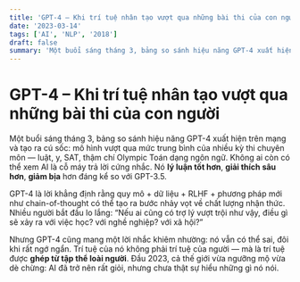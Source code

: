 ```yaml
---
title: 'GPT-4 – Khi trí tuệ nhân tạo vượt qua những bài thi của con người'
date: '2023-03-14'
tags: ['AI', 'NLP', '2018']
draft: false
summary: 'Một buổi sáng tháng 3, bảng so sánh hiệu năng GPT-4 xuất hiện trên mạng và tạo ra cú sốc: mô hình vư'
---
```


# GPT-4 – Khi trí tuệ nhân tạo vượt qua những bài thi của con người

Một buổi sáng tháng 3, bảng so sánh hiệu năng GPT-4 xuất hiện trên mạng và tạo ra cú sốc: mô hình vượt qua mức trung bình của nhiều kỳ thi chuyên môn — luật, y, SAT, thậm chí Olympic Toán dạng ngôn ngữ. Không ai còn có thể xem AI là cỗ máy trả lời cứng nhắc. Nó **lý luận tốt hơn**, **giải thích sâu hơn**, **giảm bịa** hơn đáng kể so với GPT-3.5.

GPT-4 là lời khẳng định rằng quy mô + dữ liệu + RLHF + phương pháp mới như chain-of-thought có thể tạo ra bước nhảy vọt về chất lượng nhận thức. Nhiều người bắt đầu lo lắng: “Nếu ai cũng có trợ lý vượt trội như vậy, điều gì sẽ xảy ra với việc học? với nghề nghiệp? với xã hội?”

Nhưng GPT-4 cũng mang một lời nhắc khiêm nhường: nó vẫn có thể sai, đôi khi rất ngớ ngẩn. Trí tuệ của nó không phải trí tuệ của người — mà là trí tuệ được **ghép từ tập thể loài người**. Đầu 2023, cả thế giới vừa ngưỡng mộ vừa dè chừng: AI đã trở nên rất giỏi, nhưng chưa thật sự hiểu những gì nó nói.